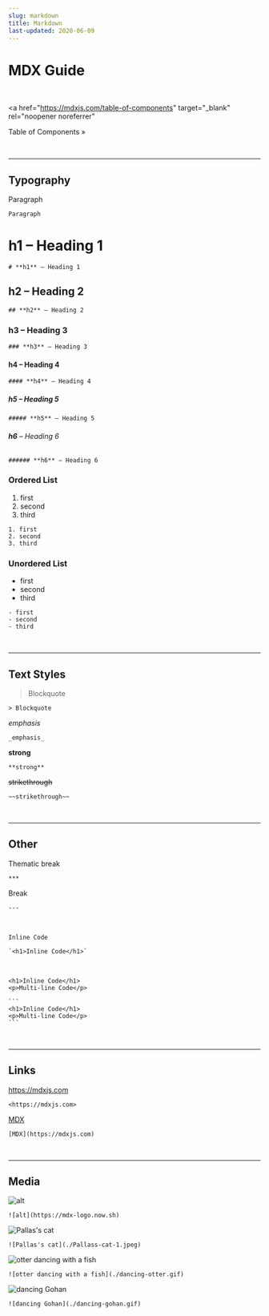 ```yaml
---
slug: markdown
title: Markdown
last-updated: 2020-06-09
---
```


# MDX Guide

<br />

<a
  href="https://mdxjs.com/table-of-components"
  target="_blank"
  rel="noopener noreferrer"
>
  Table of Components »
</a>

<br />

---

## Typography

Paragraph

```
Paragraph
```

# **h1** – Heading 1

```
# **h1** – Heading 1
```

## **h2** – Heading 2

```
## **h2** – Heading 2
```

### **h3** – Heading 3

```
### **h3** – Heading 3
```

#### **h4** – Heading 4

```
#### **h4** – Heading 4
```

##### **h5** – Heading 5

```
##### **h5** – Heading 5
```

###### **h6** – Heading 6

```
###### **h6** – Heading 6
```

### Ordered List

1. first
2. second
3. third

```
1. first
2. second
3. third
```

### Unordered List

- first
- second
- third

```
- first
- second
- third
```

<br />

---

## Text Styles

> Blockquote

```
> Blockquote
```

_emphasis_

```
_emphasis_
```

**strong**

```
**strong**
```

~~strikethrough~~

```
~~strikethrough~~
```

<br />

---

## Other

Thematic break

```
***
```

Break

```
---
```

<br />

`Inline Code`

```
`<h1>Inline Code</h1>`
```

<br />

```
<h1>Inline Code</h1>
<p>Multi-line Code</p>
```

````
```
<h1>Inline Code</h1>
<p>Multi-line Code</p>
```
````

<br />

---

## Links

<https://mdxjs.com>

```
<https://mdxjs.com>
```

[MDX](https://mdxjs.com)

```
[MDX](https://mdxjs.com)
```

<br />

---

## Media

![alt](https://mdx-logo.now.sh)

```
![alt](https://mdx-logo.now.sh)
```

![Pallas's cat](./Pallass-cat-1.jpeg)

```
![Pallas's cat](./Pallass-cat-1.jpeg)
```

![otter dancing with a fish](./dancing-otter.gif)

```
![otter dancing with a fish](./dancing-otter.gif)
```

![dancing Gohan](./dancing-gohan.gif)

```
![dancing Gohan](./dancing-gohan.gif)
```
